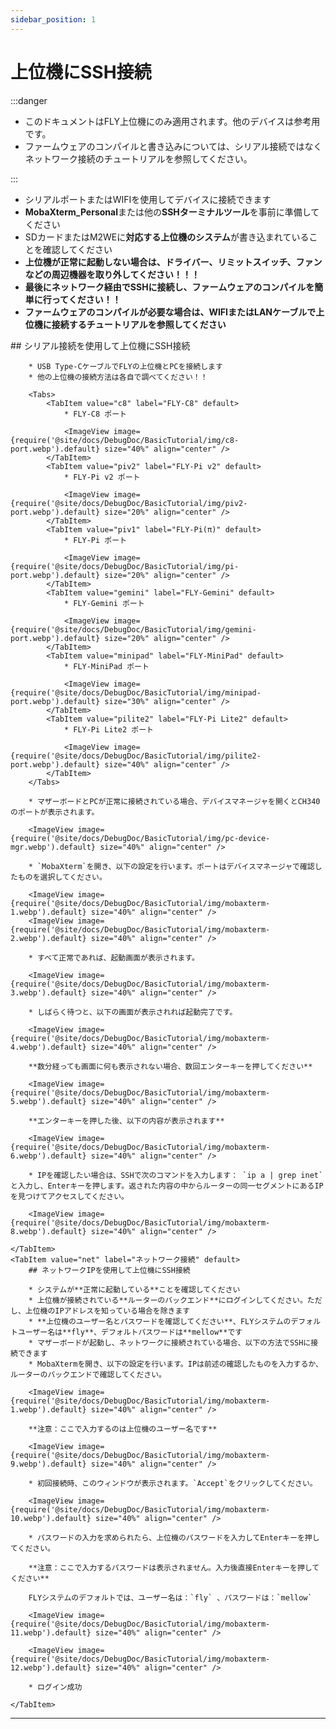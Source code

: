 ```yaml
---
sidebar_position: 1
---
```






# 上位機にSSH接続

:::danger

* このドキュメントはFLY上位機にのみ適用されます。他のデバイスは参考用です。
* ファームウェアのコンパイルと書き込みについては、シリアル接続ではなくネットワーク接続のチュートリアルを参照してください。

:::

* シリアルポートまたはWIFIを使用してデバイスに接続できます
* **MobaXterm_Personal**または他の**SSHターミナルツール**を事前に準備してください
* SDカードまたはM2WEに**対応する上位機のシステム**が書き込まれていることを確認してください
* **上位機が正常に起動しない場合は、ドライバー、リミットスイッチ、ファンなどの周辺機器を取り外してください！！！**
* **最後にネットワーク経由でSSHに接続し、ファームウェアのコンパイルを簡単に行ってください！！**
* **ファームウェアのコンパイルが必要な場合は、WIFIまたはLANケーブルで上位機に接続するチュートリアルを参照してください**

<Tabs>
    <TabItem value="serial" label="シリアル接続" default>
        ## シリアル接続を使用して上位機にSSH接続

        * USB Type-CケーブルでFLYの上位機とPCを接続します
        * 他の上位機の接続方法は各自で調べてください！！

        <Tabs>
            <TabItem value="c8" label="FLY-C8" default>
                * FLY-C8 ポート

                <ImageView image={require('@site/docs/DebugDoc/BasicTutorial/img/c8-port.webp').default} size="40%" align="center" />
            </TabItem>
            <TabItem value="piv2" label="FLY-Pi v2" default>
                * FLY-Pi v2 ポート

                <ImageView image={require('@site/docs/DebugDoc/BasicTutorial/img/piv2-port.webp').default} size="20%" align="center" />
            </TabItem>
            <TabItem value="piv1" label="FLY-Pi(π)" default>
                * FLY-Pi ポート

                <ImageView image={require('@site/docs/DebugDoc/BasicTutorial/img/pi-port.webp').default} size="20%" align="center" />
            </TabItem>
            <TabItem value="gemini" label="FLY-Gemini" default>
                * FLY-Gemini ポート

                <ImageView image={require('@site/docs/DebugDoc/BasicTutorial/img/gemini-port.webp').default} size="20%" align="center" />
            </TabItem>
            <TabItem value="minipad" label="FLY-MiniPad" default>
                * FLY-MiniPad ポート

                <ImageView image={require('@site/docs/DebugDoc/BasicTutorial/img/minipad-port.webp').default} size="30%" align="center" />
            </TabItem>
            <TabItem value="pilite2" label="FLY-Pi Lite2" default>
                * FLY-Pi Lite2 ポート

                <ImageView image={require('@site/docs/DebugDoc/BasicTutorial/img/pilite2-port.webp').default} size="40%" align="center" />
            </TabItem>
        </Tabs>

        * マザーボードとPCが正常に接続されている場合、デバイスマネージャを開くとCH340のポートが表示されます。

        <ImageView image={require('@site/docs/DebugDoc/BasicTutorial/img/pc-device-mgr.webp').default} size="40%" align="center" />

        * `MobaXterm`を開き、以下の設定を行います。ポートはデバイスマネージャで確認したものを選択してください。

        <ImageView image={require('@site/docs/DebugDoc/BasicTutorial/img/mobaxterm-1.webp').default} size="40%" align="center" />
        <ImageView image={require('@site/docs/DebugDoc/BasicTutorial/img/mobaxterm-2.webp').default} size="40%" align="center" />

        * すべて正常であれば、起動画面が表示されます。

        <ImageView image={require('@site/docs/DebugDoc/BasicTutorial/img/mobaxterm-3.webp').default} size="40%" align="center" />

        * しばらく待つと、以下の画面が表示されれば起動完了です。

        <ImageView image={require('@site/docs/DebugDoc/BasicTutorial/img/mobaxterm-4.webp').default} size="40%" align="center" />

        **数分経っても画面に何も表示されない場合、数回エンターキーを押してください**

        <ImageView image={require('@site/docs/DebugDoc/BasicTutorial/img/mobaxterm-5.webp').default} size="40%" align="center" />

        **エンターキーを押した後、以下の内容が表示されます**

        <ImageView image={require('@site/docs/DebugDoc/BasicTutorial/img/mobaxterm-6.webp').default} size="40%" align="center" />

        * IPを確認したい場合は、SSHで次のコマンドを入力します： `ip a | grep inet` と入力し、Enterキーを押します。返された内容の中からルーターの同一セグメントにあるIPを見つけてアクセスしてください。

        <ImageView image={require('@site/docs/DebugDoc/BasicTutorial/img/mobaxterm-8.webp').default} size="40%" align="center" />

    </TabItem>
    <TabItem value="net" label="ネットワーク接続" default>
        ## ネットワークIPを使用して上位機にSSH接続

        * システムが**正常に起動している**ことを確認してください
        * 上位機が接続されている**ルーターのバックエンド**にログインしてください。ただし、上位機のIPアドレスを知っている場合を除きます
        * **上位機のユーザー名とパスワードを確認してください**、FLYシステムのデフォルトユーザー名は**fly**、デフォルトパスワードは**mellow**です
        * マザーボードが起動し、ネットワークに接続されている場合、以下の方法でSSHに接続できます
        * MobaXtermを開き、以下の設定を行います。IPは前述の確認したものを入力するか、ルーターのバックエンドで確認してください。

        <ImageView image={require('@site/docs/DebugDoc/BasicTutorial/img/mobaxterm-1.webp').default} size="40%" align="center" />

        **注意：ここで入力するのは上位機のユーザー名です**

        <ImageView image={require('@site/docs/DebugDoc/BasicTutorial/img/mobaxterm-9.webp').default} size="40%" align="center" />

        * 初回接続時、このウィンドウが表示されます。`Accept`をクリックしてください。

        <ImageView image={require('@site/docs/DebugDoc/BasicTutorial/img/mobaxterm-10.webp').default} size="40%" align="center" />

        * パスワードの入力を求められたら、上位機のパスワードを入力してEnterキーを押してください。

        **注意：ここで入力するパスワードは表示されません。入力後直接Enterキーを押してください**

        FLYシステムのデフォルトでは、ユーザー名は：`fly` 、パスワードは：`mellow`

        <ImageView image={require('@site/docs/DebugDoc/BasicTutorial/img/mobaxterm-11.webp').default} size="40%" align="center" />

        <ImageView image={require('@site/docs/DebugDoc/BasicTutorial/img/mobaxterm-12.webp').default} size="40%" align="center" />

        * ログイン成功

    </TabItem>
</Tabs>

----